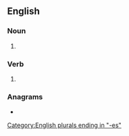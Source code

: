 ==English==

===Noun===
{{head|en|noun form}}

# {{plural of|chorus|lang=en}}

===Verb===
{{head|en|verb form}}

# {{en-third-person singular of|chorus}}

===Anagrams===
* {{anagrams|en|a=cehorssu|chousers|urochses}}

[[Category:English plurals ending in "-es"]]